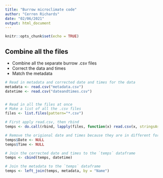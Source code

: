 ```yaml
---
title: "Burrow microclimate code"
author: "Cerren Richards"
date: "02/06/2021"
output: html_document
---
```


```r
knitr::opts_chunk$set(echo = TRUE)

```


## Combine all the files

- Combine all the separate burrow .csv files
- Correct the data and times
- Match the metadata

```r
# Read in metadata and corrected date and times for the data
metadata <- read.csv("metadata.csv")
datetime <- read.csv("dateandtimes.csv")


# Read in all the files at once
# Make a list of all the .csv files
files <- list.files(pattern="*.csv")

# First apply read.csv, then rbind
temps <- do.call(rbind, lapply(files, function(x) read.csv(x, stringsAsFactors = FALSE)))

# Remove the origional date and times because they are in different formats
temps$Date <- NULL 
temps$Time <- NULL

# Join the corrected date and times to the `temps` dataframe
temps <- cbind(temps, datetime)

# Join the metadata to the `temps` dataframe
temps <- left_join(temps, metadata, by = "Name")

```

